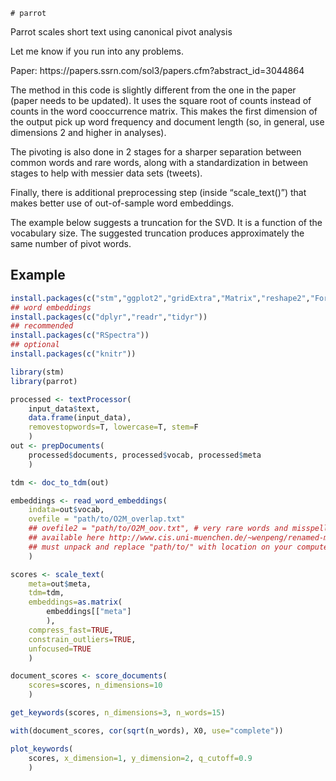 	# parrot

Parrot scales short text using canonical pivot analysis

Let me know if you run into any problems.

Paper: https://papers.ssrn.com/sol3/papers.cfm?abstract_id=3044864

The method in this code is slightly different from the one in the paper (paper needs to be updated). It uses the square root of counts instead of counts in the word cooccurrence matrix. This makes the first dimension of the output pick up word frequency and document length (so, in general, use dimensions 2 and higher in analyses).

The pivoting is also done in 2 stages for a sharper separation between common words and rare words, along with a standardization in between stages to help with messier data sets (tweets).

Finally, there is additional preprocessing step (inside "scale_text()") that makes better use of out-of-sample word embeddings.

The example below suggests a truncation for the SVD. It is a function of the vocabulary size. The suggested truncation produces approximately the same number of pivot words.

## Example



```r

install.packages(c("stm","ggplot2","gridExtra","Matrix","reshape2","ForeCA"))
## word embeddings
install.packages(c("dplyr","readr","tidyr"))
## recommended
install.packages(c("RSpectra"))
## optional
install.packages(c("knitr"))

library(stm)
library(parrot)

processed <- textProcessor(
    input_data$text,
    data.frame(input_data),
    removestopwords=T, lowercase=T, stem=F
    )
out <- prepDocuments(
    processed$documents, processed$vocab, processed$meta
    )

tdm <- doc_to_tdm(out)

embeddings <- read_word_embeddings(
    indata=out$vocab,
    ovefile = "path/to/O2M_overlap.txt"
    ## ovefile2 = "path/to/O2M_oov.txt", # very rare words and misspellings
    ## available here http://www.cis.uni-muenchen.de/~wenpeng/renamed-meta-emb.tar.gz
    ## must unpack and replace "path/to/" with location on your computer
    )

scores <- scale_text(
    meta=out$meta,
    tdm=tdm,
    embeddings=as.matrix(
        embeddings[["meta"]
        ),
    compress_fast=TRUE,
    constrain_outliers=TRUE,
    unfocused=TRUE
    )

document_scores <- score_documents(
    scores=scores, n_dimensions=10
    )

get_keywords(scores, n_dimensions=3, n_words=15)

with(document_scores, cor(sqrt(n_words), X0, use="complete"))

plot_keywords(
    scores, x_dimension=1, y_dimension=2, q_cutoff=0.9
    )
```

